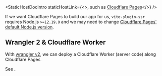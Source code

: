 
<StaticHostDocIntro
  staticHostLink={<>, such as <a href="https://pages.cloudflare.com/">Cloudflare Pages</a></>}
/>

If we want Cloudflare Pages to build our app for us, `vite-plugin-ssr` requires Node.js `>=12.19.0` and we may need to change <a href="https://developers.cloudflare.com/pages/platform/build-configuration#language-support-and-tools">Cloudflare Pages' default Node.js version</a>.

<StaticHostDocOutro />

## Wrangler 2 & Cloudflare Worker

With [wrangler v2](https://github.com/cloudflare/wrangler2), we can deploy a Cloudflare Worker (server code) along Cloudflare Pages.

See <Link href="/cloudflare-workers#cloudflare-pages" doNotInferSectionTitle={true} />.

